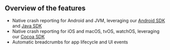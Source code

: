 ## Overview of the features

- Native crash reporting for Android and JVM, leveraging our [Android SDK](/platforms/android) and [Java SDK](/platforms/java)
- Native crash reporting for iOS and macOS, tvOS, watchOS, leveraging our [Cocoa SDK](/platforms/apple)
- Automatic breadcrumbs for app lifecycle and UI events
